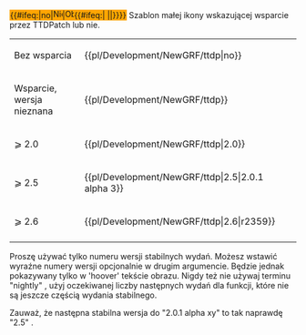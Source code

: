 <noinclude>{{pl/Development/NewGRF/inne strony|en=newgrf-specs.tt-wiki.net/wiki/template:ttdp
|pl=Template:pl/Development/NewGRF/ttdp
}}<!--{{-}}--></noinclude><!--
--><!--<noinclude>{{Other_languages
|en= <!--: https://newgrf-specs.tt-wiki.net/wiki/template:ttdp--><!--
|pl=:User:Extrazi/template:ttdp
|language_page=pl
}}<!--{{-}}--><!--</noinclude>--><!--
--><includeonly><span title="{{#ifeq:{{{1|??}}}|no|Not supported by TTDPatch|Supported by TTDPatch {{{1|??}}}{{#ifeq:{{{2| }}}| | |&nbsp;({{{2|}}})}}}}" style="padding: 1px; white-space:nowrap;background-color:orange; outline:1px solid {{#ifeq:{{{1|??}}}|no|red|black}}">{{#ifeq:{{{1|??}}}|no|[[File:pl/Development/NewGRF/NFO Specs/Ttdpatch icon crossed.png|16px|Nieobsługiwane przez TTDPatch]]|[[File:pl/Development/NewGRF/NFO Specs/Ttdpatch icon.png|16px|Obsługiwane przez TTDPatch {{{1|??}}}{{#ifeq:{{{2| }}}| | |&nbsp;({{{2|}}})}}]]{{#ifeq:{{{1|??}}}| ||'''{{{1|??}}}'''}}}}</span></includeonly><noinclude>
Szablon małej ikony wskazującej wsparcie przez TTDPatch lub nie.
{|
|-
| Bez wsparcia || <nowiki>{{pl/Development/NewGRF/ttdp|no}}</nowiki> || {{pl/Development/NewGRF/ttdp|no}}
|-
| Wsparcie, wersja nieznana || <nowiki>{{pl/Development/NewGRF/ttdp}}</nowiki> || {{pl/Development/NewGRF/ttdp}}
|-
| ⩾ 2.0 || <nowiki>{{pl/Development/NewGRF/ttdp|2.0}}</nowiki> || {{pl/Development/NewGRF/ttdp|2.0}}
|-
| ⩾ 2.5 || <nowiki>{{pl/Development/NewGRF/ttdp|2.5|2.0.1 alpha 3}}</nowiki> || {{pl/Development/NewGRF/ttdp|2.5|2.0.1 alpha 3}}
|-
| ⩾ 2.6 || <nowiki>{{pl/Development/NewGRF/ttdp|2.6|r2359}}</nowiki> || {{pl/Development/NewGRF/ttdp|2.6|r2359}}
|-
|}
Proszę używać tylko numeru wersji stabilnych wydań. Możesz wstawić wyraźne numery wersji opcjonalnie w drugim argumencie. Będzie jednak pokazywany tylko w 'hoover' tekście obrazu. Nigdy też nie używaj terminu "nightly" , użyj oczekiwanej liczby następnych wydań dla funkcji, które nie są jeszcze częścią wydania stabilnego.

Zauważ, że następna stabilna wersja do "2.0.1 alpha xy" to tak naprawdę "2.5" .
</noinclude><!--
-->
